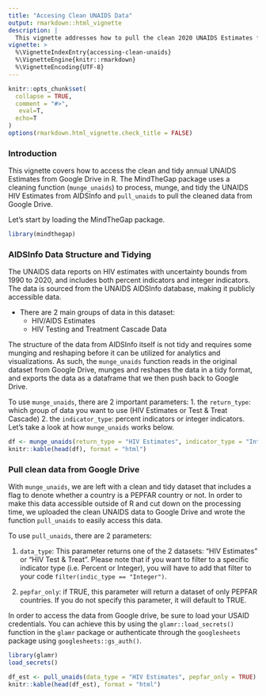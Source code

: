 ```yaml
---
title: "Accesing Clean UNAIDS Data"
output: rmarkdown::html_vignette
description: |
  This vignette addresses how to pull the clean 2020 UNAIDS Estimates from Google Drive to R.
vignette: >
  %\VignetteIndexEntry{accessing-clean-unaids}
  %\VignetteEngine{knitr::rmarkdown}
  %\VignetteEncoding{UTF-8}
---
```


```r
knitr::opts_chunk$set(
  collapse = TRUE,
  comment = "#>",
   eval=T, 
  echo=T
)
options(rmarkdown.html_vignette.check_title = FALSE)
```


### Introduction

This vignette covers how to access the clean and tidy annual UNAIDS Estimates from Google Drive in R. The MindTheGap package uses a cleaning function (`munge_unaids`) to process, munge, and tidy the UNAIDS HIV Estimates from AIDSInfo and `pull_unaids` to pull the cleaned data from Google Drive.

Let's start by loading the MindTheGap package.

```r
library(mindthegap)
```

### AIDSInfo Data Structure and Tidying

The UNAIDS data reports on HIV estimates with uncertainty bounds from 1990 to 2020, and includes both percent indicators and integer indicators. The data is sourced from the UNAIDS AIDSInfo database, making it publicly accessible data.

- There are 2 main groups of data in this dataset:
    - HIV/AIDS Estimates
    - HIV Testing and Treatment Cascade Data
    
The structure of the data from AIDSInfo itself is not tidy and requires some munging and reshaping before it can be utilized for analytics and visualizations. As such, the `munge_unaids` function reads in the original dataset from Google Drive, munges and reshapes the data in a tidy format, and exports the data as a dataframe that we then push back to Google Drive.

To use `munge_unaids`, there are 2 important parameters:
1. the `return_type`: which group of data you want to use (HIV Estimates or Test & Treat Cascade)
2. the `indicator_type`: percent indicators or integer indicators. Let’s take a look at how `munge_unaids` works below.

```r
df <- munge_unaids(return_type = "HIV Estimates", indicator_type = "Integer")
knitr::kable(head(df), format = "html")
```

### Pull clean data from Google Drive

With `munge_unaids`, we are left with a clean and tidy dataset that includes a flag to denote whether a country is a PEPFAR country or not. In order to make this data accessible outside of R and cut down on the processing time, we uploaded the clean UNAIDS data to Google Drive and wrote the function `pull_unaids` to easily access this data.

To use `pull_unaids`, there are 2 parameters:

1. `data_type`: This parameter returns one of the 2 datasets: "HIV Estimates" or "HIV Test & Treat". Please note that if you want to filter to a specific indicator type (i.e. Percent or Integer), you will have to add that filter to your code `filter(indic_type == "Integer")`.

2. `pepfar_only`: if TRUE, this parameter will return a dataset of only PEPFAR countries. If you do not specify this parameter, it will default to TRUE.

In order to access the data from Google drive, be sure to load your USAID credentials. You can achieve this by using the `glamr::load_secrets()` function in the `glamr` package or authenticate through the `googlesheets` package using `googlesheets::gs_auth()`.

```r
library(glamr)
load_secrets()

df_est <- pull_unaids(data_type = "HIV Estimates", pepfar_only = TRUE)
knitr::kable(head(df_est), format = "html")
```




